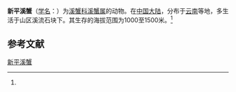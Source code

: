 {{Speciesbox
| name = 新平溪蟹
| status = 
| status_system = 
| image = 
| genus = Potamon
| species = xingpingense
| authority = (Dai et Bo, 1994)<ref name='id12128'>{{cite web| url =http://www.bioinfo.cn/db05/BjdwSpecies.php?action=view&id=12128| title =新平溪蟹| work =《中国动物物种编目数据库》| publisher =中国科学院微生物研究所| author =中国科学院动物研究所| accessdate =2009-04-28| deadurl =yes| archiveurl =https://web.archive.org/web/20160305040439/http://www.bioinfo.cn/db05/BjdwSpecies.php?action=view&id=12128| archivedate =2016-03-05}}</ref>
}}

'''新平溪蟹'''（[[学名|学名]]：{{lang|la|''Potamon xingpingense''}}）为[[溪蟹科|溪蟹科]][[溪蟹属|溪蟹属]]的动物。在[[中国大陆|中国大陆]]，分布于[[云南|云南]]等地，多生活于山区溪流石块下。其生存的海拔范围为1000至1500米。<ref name='id12128'/>

== 参考文献 ==
{{reflist}}

{{Wikispecies|Potamon xingpingense}}

[[Category:溪蟹属|新平溪蟹]]


{{螃蟹小作品}}